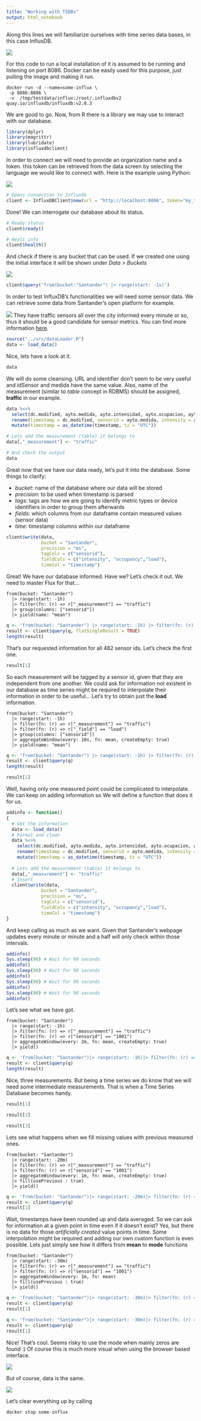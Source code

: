 ```yaml
---
title: "Working with TSDBs"
output: html_notebook
---
```


Along this lines we will familiarize ourselves with time series data bases, in this case InfluxDB.

![](images/Influxdb_logo.png)

For this code to run a local installation of it is assumed to be running and listening on port 8086. Docker can be easily used for this purpose, just pulling the image and making it run.
```
docker run -d --name=some-influx \
 -p 8086:8086 \
 -v  /tmp/testdata/influx:/root/.influxdbv2 quay.io/influxdb/influxdb:v2.0.3
```
We are good to go. Now, from R there is a library we may use to interact with our database.

```r
library(dplyr)
library(magrittr)
library(lubridate)
library(influxdbclient)
```

In order to connect we will need to provide an organization name and a token. this token can be retrieved from the data screen by selecting the language we would like to connect with. Here is the example using Python:

![](images/tokenPython.PNG)

```r
# Opens connection to InfluxDb
client <- InfluxDBClient$new(url = "http://localhost:8086", token="my_token", org="my_org")
```

Done! We can interrogate our database about its status.

```r
# Ready status
client$ready()
```
```r
# Healt info
client$health()
```
And check if there is any bucket that can be used. If we created one using the initial interface it will be shown under *Data > Buckets*

![](images/bucket.PNG)


```r
client$query('from(bucket:"Santander") |> range(start: -1s)')
```

In order to test InfluxDB's functionalities we will need some sensor data. We can retrieve some data from Santander's open platform for example.

![](images/sod.png)
They have traffic sensors all over the city informed every minute or so, thus it should be a good candidate for sensor metrics. You can find more information [here](http://datos.santander.es/resource/?ds=datos-trafico&id=626c514f-d6a0-4efe-95bd-3f1cd4dc531e&ft=CSV).

```r
source("../src/dataLoader.R")
data <- load_data()
```

Nice, lets have a look at it.

```r
data
```
We will do some cleansing. URL and identifier don't seem to be very useful and idSensor and medida have the same value. Also, name of the measurement (similar to *table* concept in RDBMS) should be assigned, **traffic** in our example.

```r
data %<>% 
  select(dc.modified, ayto.medida, ayto.intensidad, ayto.ocupacion, ayto.carga) %>% 
  rename(timestamp = dc.modified, sensorid = ayto.medida, intensity = ayto.intensidad, occupancy = ayto.ocupacion, load = ayto.carga ) %>%
  mutate(timestamp = as_datetime(timestamp, tz = "UTC"))

# Lets add the measurement (table) it belongs to
data[,"_measurement"] <- "traffic"

# And check the output
data
```
Great now that we have our data ready, let's put it into the database. Some things to clarify:

* *bucket*: name of the database where our data will be stored
* *precision*: to be used when timestamp is parsed
* *tags*: tags are how we are going to identify metric types or device identifiers in order to group them afterwards
* *fields*: which columns from our dataframe contain measured values (sensor data)
* *time*: timestamp columns within our dataframe

```r
client$write(data, 
             bucket = "Santander", 
             precision = "ms",
             tagCols = c("sensorid"),
             fieldCols = c("intensity", "occupancy","load"),
             timeCol = "timestamp")
```

Great! We have our database informed. Have we? Let's check it out. We need to master Flux for that...
```
from(bucket: "Santander") 
  |> range(start: -1h) 
  |> filter(fn: (r) => r["_measurement"] == "traffic") 
  |> group(columns: ["sensorid"]) 
  |> yield(name: "mean")
```

```r
q <- 'from(bucket: "Santander") |> range(start: -1h) |> filter(fn: (r) => r["_measurement"] == "traffic")  |> group(columns: ["sensorid"]) |> yield(name: "mean")'
result <- client$query(q, flatSingleResult = TRUE)
length(result)
```

That's our requested information for all 482 sensor ids. Let's check the first one.

```r
result[1]
```


So each measurement will be tagged by a sensor id, given that they are independent from one another. We could ask for information not existent in our database as time series might be required to interpolate their information in order to be useful... Let's try to obtain just the **load** information.
```
from(bucket: "Santander") 
  |> range(start: -1h)
  |> filter(fn: (r) => r["_measurement"] == "traffic")
  |> filter(fn: (r) => r["_field"] == "load") 
  |> group(columns: ["sensorid"]) 
  |> aggregateWindow(every: 10s, fn: mean, createEmpty: true)
  |> yield(name: "mean")
```


```r
q <- 'from(bucket: "Santander") |> range(start: -1h) |> filter(fn: (r) => r["_measurement"] == "traffic")|> filter(fn: (r) => r["_field"] == "load") |> group(columns: ["sensorid"]) |> aggregateWindow(every: 10m, fn: mean, createEmpty: true)|> yield(name: "mean")'
result <- client$query(q)
length(result)
```

```r
result[1]
```

Well, having only one measured point could be complicated to interpolate. We can keep on adding information so We will define a function that does it for us.

```r
addinfo <- function()
{ 
  # Get the information
  data <- load_data()
  # Format and clean
  data %<>% 
    select(dc.modified, ayto.medida, ayto.intensidad, ayto.ocupacion, ayto.carga) %>% 
    rename(timestamp = dc.modified, sensorid = ayto.medida, intensity = ayto.intensidad, occupancy = ayto.ocupacion, load = ayto.carga ) %>%
    mutate(timestamp = as_datetime(timestamp, tz = "UTC"))
  
  # Lets add the measurement (table) it belongs to
  data[,"_measurement"] <- "traffic"
  # Insert
  client$write(data, 
             bucket = "Santander", 
             precision = "ms",
             tagCols = c("sensorid"),
             fieldCols = c("intensity", "occupancy","load"),
             timeCol = "timestamp")
}
```

And keep calling as much as we want. Given that Santander's webpage updates every minute or minute and a half will only check within those intervals.

```r
addinfo()
Sys.sleep(90) # Wait for 90 seconds
addinfo()
Sys.sleep(90) # Wait for 90 seconds
addinfo()
Sys.sleep(90) # Wait for 90 seconds
addinfo()
Sys.sleep(90) # Wait for 90 seconds
addinfo()
```

Let's see what we have got.

```
from(bucket: "Santander")
  |> range(start: -1h)
  |> filter(fn: (r) => r["_measurement"] == "traffic")
  |> filter(fn: (r) => r["sensorid"] == "1001")
  |> aggregateWindow(every: 2m, fn: mean, createEmpty: true)
  |> yield()
```


```r
q <- 'from(bucket: "Santander")|> range(start: -1h)|> filter(fn: (r) => r["_measurement"] == "traffic")|> filter(fn: (r) => r["sensorid"] == "1001")|> aggregateWindow(every: 2m, fn: mean, createEmpty: true)|> yield()'
result <- client$query(q)
length(result)
```

Nice, three measurements. But being a time series we do know that we will need some intermediate measurements. That is when a Time Series Database becomes handy.

```r
result[1]
```

```r
result[2]
```

```r
result[3]
```

Lets see what happens when we fill missing values with previous measured ones.

```
from(bucket: "Santander")
  |> range(start: -20m)
  |> filter(fn: (r) => r["_measurement"] == "traffic")
  |> filter(fn: (r) => r["sensorid"] == "1001")
  |> aggregateWindow(every: 1m, fn: mean, createEmpty: true)
  |> fill(usePrevious : true)
  |> yield()
```

```r
q <- 'from(bucket: "Santander")|> range(start: -20m)|> filter(fn: (r) => r["_measurement"] == "traffic")|> filter(fn: (r) => r["sensorid"] == "1001")|> aggregateWindow(every: 10s, fn: mean, createEmpty: true)|> fill(usePrevious : true)|> yield()'
result <- client$query(q)
result[1]
```

Wait, timestamps have been rounded up and data averaged. So we can ask for information at a given point in time even if it doesn't exist? Yes, but there is no data for those *artificially created* value points in time. Some interpolation might be required and adding our own custom function is even possible. Lets just simply see how it differs from **mean** to **mode** functions

```
from(bucket: "Santander")
  |> range(start: -30m)
  |> filter(fn: (r) => r["_measurement"] == "traffic")
  |> filter(fn: (r) => r["sensorid"] == "1001")
  |> aggregateWindow(every: 1m, fn: mean)
  |> fill(usePrevious : true)
  |> yield()
```


```r
q <- 'from(bucket: "Santander")|> range(start: -30m)|> filter(fn: (r) => r["_measurement"] == "traffic")|> filter(fn: (r) => r["sensorid"] == "1001")|> aggregateWindow(every: 1m, fn: mean)|> fill(usePrevious : true)|> yield()'
result <- client$query(q)
result[1]
```

```r
q <- 'from(bucket: "Santander")|> range(start: -30m)|> filter(fn: (r) => r["_measurement"] == "traffic")|> filter(fn: (r) => r["sensorid"] == "1001")|> aggregateWindow(every: 1m, fn: mode)|> fill(usePrevious : true)|> yield()'
result <- client$query(q)
result[1]
```

Nice! That's cool. Seems risky to use the mode when mainly zeros are found :) Of course this is much more visual when using the browser based interface.

![](images/mean.png)

But of course, data is the same.

![](images/data.PNG)

Let's clear everything up by calling
```
docker stop some-influx
```
